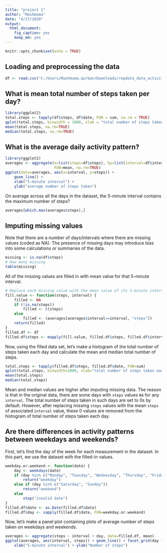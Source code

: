 ```yaml
---
title: "project 1"
author: "Mashmuma"
date: "4/17/2020"
output: 
  html_document: 
    fig_caption: yes
    keep_md: yes
---
```


```r
knitr::opts_chunk$set(echo = TRUE)
```


## Loading and preprocessing the data


```r
df <- read.csv("C:/Users/Mashmuma.qurban/Downloads/repdata_data_activity/activity.csv")
```


## What is mean total number of steps taken per day?

```r
library(ggplot2)
total.steps <- tapply(df$steps, df$date, FUN = sum, na.rm = TRUE)
qplot(total.steps, binwidth = 1000, xlab = "total number of steps taken each day")
mean(total.steps, na.rm=TRUE)
median(total.steps, na.rm=TRUE)
```

## What is the average daily activity pattern?

```r
library(ggplot2)
averages <- aggregate(x=list(steps=df$steps), by=list(interval=df$interval),
                      FUN=mean, na.rm=TRUE)
ggplot(data=averages, aes(x=interval, y=steps)) +
    geom_line() +
    xlab("5-minute interval") +
    ylab("average number of steps taken")
```

On average across all the days in the dataset, the 5-minute interval contains
the maximum number of steps?
```r
averages[which.max(averages$steps),]
```

## Imputing missing values
Note that there are a number of days/intervals where there are missing values (coded as \color{red}{\verb|NA|}NA). The presence of missing days may introduce bias into some calculations or summaries of the data.


```r
missing <- is.na(df$steps)
# How many missing
table(missing)
```

All of the missing values are filled in with mean value for that 5-minute interval.

```r
# Replace each missing value with the mean value of its 5-minute interval
fill.value <- function(steps, interval) {
    filled <- NA
    if (!is.na(steps))
        filled <- c(steps)
    else
        filled <- (averages[averages$interval==interval, "steps"])
    return(filled)
}
filled.df <- df
filled.df$steps <- mapply(fill.value, filled.df$steps, filled.df$interval)
```
Now, using the filled data set, let's make a histogram of the total number of steps taken each day and calculate the mean and median total number of steps.

```r
total.steps <- tapply(filled.df$steps, filled.df$date, FUN=sum)
qplot(total.steps, binwidth=1000, xlab="total number of steps taken each day")
mean(total.steps)
median(total.steps)
```

Mean and median values are higher after imputing missing data. The reason is
that in the original data, there are some days with `steps` values `NA` for 
any `interval`. The total number of steps taken in such days are set to 0s by
default. However, after replacing missing `steps` values with the mean `steps`
of associated `interval` value, these 0 values are removed from the histogram
of total number of steps taken each day.


## Are there differences in activity patterns between weekdays and weekends?

First, let's find the day of the week for each measurement in the dataset. In
this part, we use the dataset with the filled-in values.

```r
weekday.or.weekend <- function(date) {
    day <- weekdays(date)
    if (day %in% c("Monday", "Tuesday", "Wednesday", "Thursday", "Friday"))
        return("weekday")
    else if (day %in% c("Saturday", "Sunday"))
        return("weekend")
    else
        stop("invalid date")
}
filled.df$date <- as.Date(filled.df$date)
filled.df$day <- sapply(filled.df$date, FUN=weekday.or.weekend)
```

Now, let's make a panel plot containing plots of average number of steps taken
on weekdays and weekends.
```r
averages <- aggregate(steps ~ interval + day, data=filled.df, mean)
ggplot(averages, aes(interval, steps)) + geom_line() + facet_grid(day ~ .) +
    xlab("5-minute interval") + ylab("Number of steps")
```
